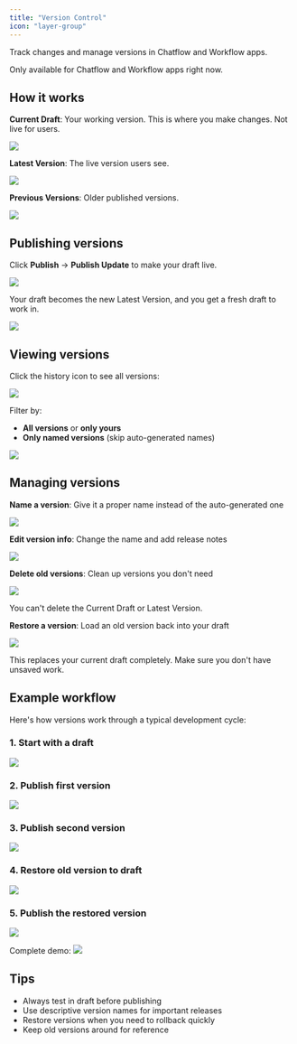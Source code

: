 ```yaml
---
title: "Version Control"
icon: "layer-group"
---
```


Track changes and manage versions in Chatflow and Workflow apps.

<Info>
  Only available for Chatflow and Workflow apps right now.
</Info>

## How it works

**Current Draft**: Your working version. This is where you make changes. Not live for users.

![](https://assets-docs.dify.ai/2025/03/38296a597c0ca31b5fb70be2234f2363.png)

**Latest Version**: The live version users see.

![](https://assets-docs.dify.ai/2025/03/e4c06a0817c30cf9e8893487c889cb02.png)

**Previous Versions**: Older published versions.

![](https://assets-docs.dify.ai/2025/03/4cd05033b93d84b53496f3d02e88601f.png)

## Publishing versions

Click **Publish** → **Publish Update** to make your draft live.

![](https://assets-docs.dify.ai/2025/03/26f3f324ab4ecb965708d553ddd78d97.png)

Your draft becomes the new Latest Version, and you get a fresh draft to work in.

![](https://assets-docs.dify.ai/2025/03/67e95de17577bc272addad6c33f8ea59.png)

## Viewing versions

Click the history icon to see all versions:

![](https://assets-docs.dify.ai/2025/03/eed667bbc9498425342c09039054cf98.png)

Filter by:
- **All versions** or **only yours**
- **Only named versions** (skip auto-generated names)

![](https://assets-docs.dify.ai/2025/03/0bf8fef8858671a8fef160f49dd83dad.jpg)

## Managing versions

**Name a version**: Give it a proper name instead of the auto-generated one

![](https://assets-docs.dify.ai/2025/03/ac149f63da6611d7080d305dd3fad65c.jpg)

**Edit version info**: Change the name and add release notes

![](https://assets-docs.dify.ai/2025/03/1d840edf979132a9bbf1e065f95e663c.jpg)

**Delete old versions**: Clean up versions you don't need

![](https://assets-docs.dify.ai/2025/03/25ad1999fc9f6f44fcac04526ac5563a.jpg)

<Warning>
  You can't delete the Current Draft or Latest Version.
</Warning>

**Restore a version**: Load an old version back into your draft

![](https://assets-docs.dify.ai/2025/03/c96b714accc29df8e46e711782a7a6a9.jpg)

<Warning>
  This replaces your current draft completely. Make sure you don't have unsaved work.
</Warning>

## Example workflow

Here's how versions work through a typical development cycle:

### 1. Start with a draft
![](https://assets-docs.dify.ai/2025/03/35ece9d5d5d4d8c46a3fb5ceae4d0c15.jpeg)

### 2. Publish first version
![](https://assets-docs.dify.ai/2025/03/3d1f66cdeb08710f01462a6b0f3ed0a8.jpeg)

### 3. Publish second version
![](https://assets-docs.dify.ai/2025/03/92ffbf88a3cbeeeeab47c1bd8b4f7198.jpeg)

### 4. Restore old version to draft
![](https://assets-docs.dify.ai/2025/03/541f1891416af90dab5b51bfec833249.jpeg)

### 5. Publish the restored version
![](https://assets-docs.dify.ai/2025/03/3572a4f2edef166c3f14e4ec4e68b297.jpeg)

Complete demo:
![](https://assets-docs.dify.ai/2025/03/dc7c15a4dfafb72ce7fffea294d5b5e5.gif)

## Tips

- Always test in draft before publishing
- Use descriptive version names for important releases
- Restore versions when you need to rollback quickly
- Keep old versions around for reference
